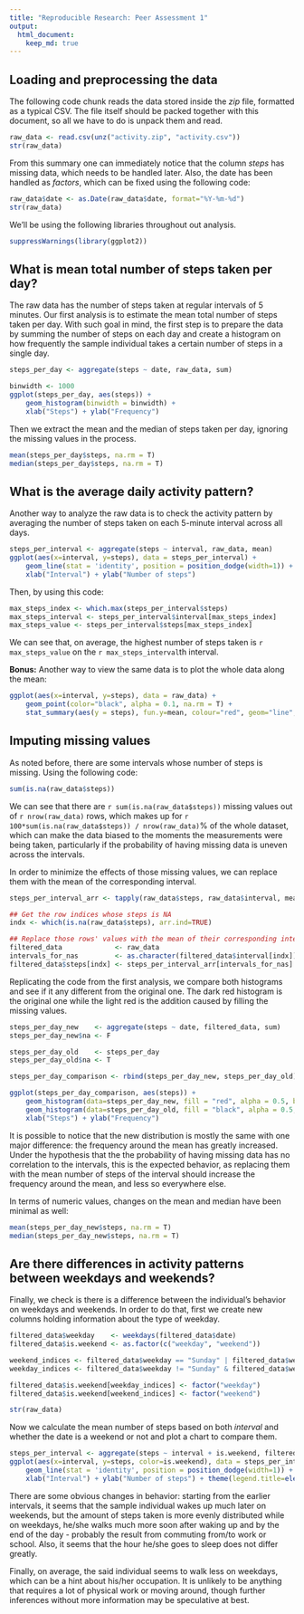```yaml
---
title: "Reproducible Research: Peer Assessment 1"
output: 
  html_document:
    keep_md: true
---
```



## Loading and preprocessing the data

The following code chunk reads the data stored inside the *zip* file, formatted 
as a typical CSV. The file itself should be packed together with this document, 
so all we have to do is unpack them and read.

```r
raw_data <- read.csv(unz("activity.zip", "activity.csv"))
str(raw_data)
```

From this summary one can immediately notice that the column *steps* has 
missing data, which needs to be handled later. Also, the date has been handled
as *factors*, which can be fixed using the following code:

```r
raw_data$date <- as.Date(raw_data$date, format="%Y-%m-%d")
str(raw_data)
```


We'll be using the following libraries throughout out analysis. 

```r
suppressWarnings(library(ggplot2))
```

## What is mean total number of steps taken per day?

The raw data has the number of steps taken at regular intervals of 5 minutes.
Our first analysis is to estimate the mean total number of steps taken per day.
With such goal in mind, the first step is to prepare the data by summing the 
number of steps on each day and create a histogram on how frequently the sample
individual takes a certain number of steps in a single day.

```r
steps_per_day <- aggregate(steps ~ date, raw_data, sum)

binwidth <- 1000
ggplot(steps_per_day, aes(steps)) + 
    geom_histogram(binwidth = binwidth) + 
    xlab("Steps") + ylab("Frequency")
```

Then we extract the mean and the median of steps taken per day, ignoring the
missing values in the process.

```r
mean(steps_per_day$steps, na.rm = T)
median(steps_per_day$steps, na.rm = T)
```

## What is the average daily activity pattern?

Another way to analyze the raw data is to check the activity pattern by 
averaging the number of steps taken on each 5-minute interval across all 
days.

```r
steps_per_interval <- aggregate(steps ~ interval, raw_data, mean)
ggplot(aes(x=interval, y=steps), data = steps_per_interval) +
    geom_line(stat = 'identity', position = position_dodge(width=1)) + 
    xlab("Interval") + ylab("Number of steps")
```

Then, by using this code:

```r
max_steps_index <- which.max(steps_per_interval$steps)
max_steps_interval <- steps_per_interval$interval[max_steps_index]
max_steps_value <- steps_per_interval$steps[max_steps_index]
```

We can see that, on average, the highest number of steps taken is
`r max_steps_value` on the `r max_steps_interval`th interval.

**Bonus:** Another way to view the same data is to plot the whole data along 
the mean:

```r
ggplot(aes(x=interval, y=steps), data = raw_data) + 
    geom_point(color="black", alpha = 0.1, na.rm = T) + 
    stat_summary(aes(y = steps), fun.y=mean, colour="red", geom="line", na.rm = T)
```

## Imputing missing values

As noted before, there are some intervals whose number of steps is missing. 
Using the following code:

```r
sum(is.na(raw_data$steps))
```

We can see that there are `r sum(is.na(raw_data$steps))` missing values out of 
`r nrow(raw_data)` rows, which makes up for 
`r 100*sum(is.na(raw_data$steps)) / nrow(raw_data)`% of the whole dataset, 
which can make the data biased to the moments the measurements were being taken,
particularly if the probability of having missing data is uneven across 
the intervals.

In order to minimize the effects of those missing values, we can replace them 
with the mean of the corresponding interval.

```r
steps_per_interval_arr <- tapply(raw_data$steps, raw_data$interval, mean, na.rm = T)

## Get the row indices whose steps is NA
indx <- which(is.na(raw_data$steps), arr.ind=TRUE)

## Replace those rows' values with the mean of their corresponding interval
filtered_data             <- raw_data
intervals_for_nas         <- as.character(filtered_data$interval[indx])
filtered_data$steps[indx] <- steps_per_interval_arr[intervals_for_nas]
```

Replicating the code from the first analysis, we compare both histograms and
see if it any different from the original one. The dark red histogram is the 
original one while the light red is the addition caused by filling the
missing values.

```r
steps_per_day_new    <- aggregate(steps ~ date, filtered_data, sum)
steps_per_day_new$na <- F

steps_per_day_old    <- steps_per_day
steps_per_day_old$na <- T

steps_per_day_comparison <- rbind(steps_per_day_new, steps_per_day_old)

ggplot(steps_per_day_comparison, aes(steps)) + 
    geom_histogram(data=steps_per_day_new, fill = "red", alpha = 0.5, binwidth = binwidth) + 
    geom_histogram(data=steps_per_day_old, fill = "black", alpha = 0.5, binwidth = binwidth) + 
    xlab("Steps") + ylab("Frequency")
```

It is possible to notice that the new distribution is mostly the same with one
major difference: the frequency around the mean has greatly increased. Under the 
hypothesis that the the probability of having missing data has no correlation 
to the intervals, this is the expected behavior, as replacing them with the mean 
number of steps of the interval should increase the frequency around the mean,
and less so everywhere else.

In terms of numeric values, changes on the mean and median have been minimal 
as well:

```r
mean(steps_per_day_new$steps, na.rm = T)
median(steps_per_day_new$steps, na.rm = T)
```

## Are there differences in activity patterns between weekdays and weekends?

Finally, we check is there is a difference between the individual's behavior on 
weekdays and weekends. In order to do that, first we create new columns holding
information about the type of weekday.

```r
filtered_data$weekday    <- weekdays(filtered_data$date)
filtered_data$is.weekend <- as.factor(c("weekday", "weekend"))

weekend_indices <- filtered_data$weekday == "Sunday" | filtered_data$weekday == "Saturday"
weekday_indices <- filtered_data$weekday != "Sunday" & filtered_data$weekday != "Saturday"

filtered_data$is.weekend[weekday_indices] <- factor("weekday")
filtered_data$is.weekend[weekend_indices] <- factor("weekend")

str(raw_data)
```

Now we calculate the mean number of steps based on both *interval* and whether
the date is a weekend or not and plot a chart to compare them.

```r
steps_per_interval <- aggregate(steps ~ interval + is.weekend, filtered_data, mean)
ggplot(aes(x=interval, y=steps, color=is.weekend), data = steps_per_interval) +
    geom_line(stat = 'identity', position = position_dodge(width=1)) + 
    xlab("Interval") + ylab("Number of steps") + theme(legend.title=element_blank())
```

There are some obvious changes in behavior: starting from the earlier 
intervals, it seems that the sample individual wakes up much later on weekends,
but the amount of steps taken is more evenly distributed while on weekdays, he/she
walks much more soon after waking up and by the end of the day - probably the 
result from commuting from/to work or school. Also, it seems that the hour 
he/she goes to sleep does not differ greatly.

Finally, on average, the said individual seems to walk less on weekdays, which can be
a hint about his/her occupation. It is unlikely to be anything that requires a
lot of physical work or moving around, though further inferences without more 
information may be speculative at best.

